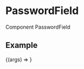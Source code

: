 

<Meta title="Components/Password Field" component={PasswordField} />

# PasswordField

Component PasswordField

<ArgsTable of={PasswordField} />

## Example

<Canvas>
	<Story
		name="Password Field Example"
		args={{
			password: new Password({
				id: '1',
				title: 'Password title',
				value: 'Password value',
			}),
		}}
	>
		{(args) => <PasswordField {...args} />}
	</Story>
</Canvas>
